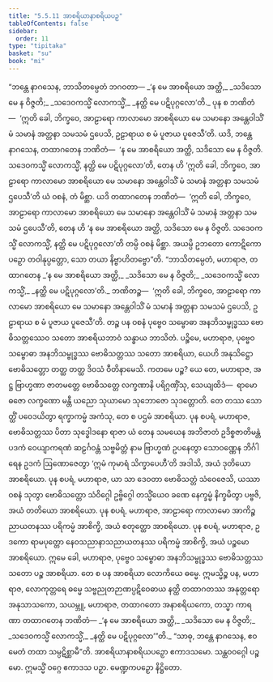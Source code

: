 ```yaml
---
title: "5.5.11 အာစရိယာနာစရိယပဉှ"
tableOfContents: false
sidebar:
  order: 11
type: "tipitaka"
basket: "su"
book: "mi"
---
```



<DynamicBreadcrumb />

<Division number="170" book="mi" e="ch" v="28">

<Paragraph number="1043" book="mi">
“ဘန္တေ နာဂသေန, ဘာသိတမ္ပေတံ ဘဂဝတာ—
</Paragraph>

<Paragraph number="1044" type="verses" book="mi">
_‘န မေ အာစရိယော အတ္ထိ,_  
_သဒိသော မေ န ဝိဇ္ဇတိ;_  
_သဒေဝကသ္မိံ လောကသ္မိံ,_  
_နတ္ထိ မေ ပဋိပုဂ္ဂလော’တိ._  

</Paragraph>

<Paragraph number="1045" book="mi">
ပုန စ ဘဏိတံ—  ‘ဣတိ ခေါ, ဘိက္ခဝေ, အာဠာရော ကာလာမော အာစရိယော မေ သမာနော အန္တေဝါသိံ မံ သမာနံ အတ္တနာ သမသမံ ဌပေသိ, ဥဠာရာယ စ မံ ပူဇာယ ပူဇေသီ’တိ. ယဒိ, ဘန္တေ နာဂသေန, တထာဂတေန ဘဏိတံ—  ‘န မေ အာစရိယော အတ္ထိ, သဒိသော မေ န ဝိဇ္ဇတိ. သဒေဝကသ္မိံ လောကသ္မိံ, နတ္ထိ မေ ပဋိပုဂ္ဂလော’တိ, တေန ဟိ ‘ဣတိ ခေါ, ဘိက္ခဝေ, အာဠာရော ကာလာမော အာစရိယော မေ သမာနော အန္တေဝါသိံ မံ သမာနံ အတ္တနာ သမသမံ ဌပေသီ’တိ ယံ ဝစနံ, တံ မိစ္ဆာ. ယဒိ တထာဂတေန ဘဏိတံ—  ‘ဣတိ ခေါ, ဘိက္ခဝေ, အာဠာရော ကာလာမော အာစရိယော မေ သမာနော အန္တေဝါသိံ မံ သမာနံ အတ္တနာ သမသမံ ဌပေသီ’တိ, တေန ဟိ ‘န မေ အာစရိယော အတ္ထိ, သဒိသော မေ န ဝိဇ္ဇတိ. သဒေဝကသ္မိံ လောကသ္မိံ, နတ္ထိ မေ ပဋိပုဂ္ဂလော’တိ တမ္ပိ ဝစနံ မိစ္ဆာ. အယမ္ပိ ဥဘတော ကောဋိကော ပဉှော တဝါနုပ္ပတ္တော, သော တယာ နိဗ္ဗာဟိတဗ္ဗော”တိ.
</Paragraph>

<Paragraph number="1046" book="mi">
“ဘာသိတမ္ပေတံ, မဟာရာဇ, တထာဂတေန
</Paragraph>

<Paragraph number="1047" type="verses" book="mi">
_‘န မေ အာစရိယော အတ္ထိ,_  
_သဒိသော မေ န ဝိဇ္ဇတိ;_  
_သဒေဝကသ္မိံ လောကသ္မိံ,_  
_နတ္ထိ မေ ပဋိပုဂ္ဂလော’တိ._  

</Paragraph>

<Paragraph number="1048" book="mi">
ဘဏိတဉ္စ—  ‘ဣတိ ခေါ, ဘိက္ခဝေ, အာဠာရော ကာလာမော အာစရိယော မေ သမာနော အန္တေဝါသိံ မံ သမာနံ အတ္တနာ သမသမံ ဌပေသိ, ဥဠာရာယ စ မံ ပူဇာယ ပူဇေသီ’တိ.
</Paragraph>

<Paragraph number="1049" book="mi">
တဉ္စ ပန ဝစနံ ပုဗ္ဗေဝ သမ္ဗောဓာ အနဘိသမ္ဗုဒ္ဓဿ ဗောဓိသတ္တဿေဝ သတော အာစရိယဘာဝံ သန္ဓာယ ဘာသိတံ.
</Paragraph>

<Paragraph number="1050" book="mi">
ပဉ္စိမေ, မဟာရာဇ, ပုဗ္ဗေဝ သမ္ဗောဓာ အနဘိသမ္ဗုဒ္ဓဿ ဗောဓိသတ္တဿ သတော အာစရိယာ, ယေဟိ အနုသိဋ္ဌော ဗောဓိသတ္တော တတ္ထ တတ္ထ ဒိဝသံ ဝီတိနာမေသိ. ကတမေ ပဉ္စ? ယေ တေ, မဟာရာဇ, အဋ္ဌ ဗြာဟ္မဏာ ဇာတမတ္တေ ဗောဓိသတ္တေ လက္ခဏာနိ ပရိဂ္ဂဏှိံသု, သေယျထိဒံ—  ရာမော ဓဇော လက္ခဏော မန္တီ ယညော သုယာမော သုဘောဇော သုဒတ္တောတိ. တေ တဿ သောတ္ထိံ ပဝေဒယိတွာ ရက္ခာကမ္မံ အကံသု, တေ စ ပဌမံ အာစရိယာ.
</Paragraph>

<Paragraph number="1051" book="mi">
ပုန စပရံ, မဟာရာဇ, ဗောဓိသတ္တဿ ပိတာ သုဒ္ဓေါဒနော ရာဇာ ယံ တေန သမယေန အဘိဇာတံ ဥဒိစ္စဇာတိမန္တံ ပဒကံ ဝေယျာကရဏံ ဆဠင်္ဂဝန္တံ သဗ္ဗမိတ္တံ နာမ ဗြာဟ္မဏံ ဥပနေတွာ သောဝဏ္ဏေန ဘိင်္ဂါရေန ဥဒကံ ဩဏောဇေတွာ ‘ဣမံ ကုမာရံ သိက္ခာပေဟီ’တိ အဒါသိ, အယံ ဒုတိယော အာစရိယော.
</Paragraph>

<Paragraph number="1052" book="mi">
ပုန စပရံ, မဟာရာဇ, ယာ သာ ဒေဝတာ ဗောဓိသတ္တံ သံဝေဇေသိ, ယဿာ ဝစနံ သုတွာ ဗောဓိသတ္တော သံဝိဂ္ဂေါ ဥဗ္ဗိဂ္ဂေါ တသ္မိံယေဝ ခဏေ နေက္ခမ္မံ နိက္ခမိတွာ ပဗ္ဗဇိ, အယံ တတိယော အာစရိယော.
</Paragraph>

<Paragraph number="1053" book="mi">
ပုန စပရံ, မဟာရာဇ, အာဠာရော ကာလာမော အာကိဉ္စညာယတနဿ ပရိကမ္မံ အာစိက္ခိ, အယံ စတုတ္ထော အာစရိယော.
</Paragraph>

<Paragraph number="1054" book="mi">
ပုန စပရံ, မဟာရာဇ, ဥဒကော ရာမပုတ္တော နေဝသညာနာသညာယတနဿ ပရိကမ္မံ အာစိက္ခိ, အယံ ပဉ္စမော အာစရိယော.
</Paragraph>

<Paragraph number="1055" book="mi">
ဣမေ ခေါ, မဟာရာဇ, ပုဗ္ဗေဝ သမ္ဗောဓာ အနဘိသမ္ဗုဒ္ဓဿ ဗောဓိသတ္တဿ သတော ပဉ္စ အာစရိယာ. တေ စ ပန အာစရိယာ လောကိယေ ဓမ္မေ. ဣမသ္မိဉ္စ ပန, မဟာရာဇ, လောကုတ္တရေ ဓမ္မေ သဗ္ဗညုတဉာဏပ္ပဋိဝေဓာယ နတ္ထိ တထာဂတဿ အနုတ္တရော အနုသာသကော, သယမ္ဘူ, မဟာရာဇ, တထာဂတော အနာစရိယကော, တသ္မာ ကာရဏာ တထာဂတေန ဘဏိတံ—
</Paragraph>

<Paragraph number="1056" type="verses" book="mi">
_‘န မေ အာစရိယော အတ္ထိ,_  
_သဒိသော မေ န ဝိဇ္ဇတိ;_  
_သဒေဝကသ္မိံ လောကသ္မိံ,_  
_နတ္ထိ မေ ပဋိပုဂ္ဂလော’”တိ._  

</Paragraph>

<Paragraph number="1057" book="mi">
“သာဓု, ဘန္တေ နာဂသေန, ဧဝမေတံ တထာ သမ္ပဋိစ္ဆာမီ”တိ.

</Paragraph>
</Division>

<Paragraph number="1058" type="center" book="mi">
အာစရိယာနာစရိယပဉှော ဧကာဒသမော.



</Paragraph>

<Paragraph number="1059" type="center" book="mi">
သန္ထဝဝဂ္ဂေါ ပဉ္စမော.



</Paragraph>

<Paragraph number="1060" type="center" book="mi">
ဣမသ္မိံ ဝဂ္ဂေ ဧကာဒသ ပဉှာ.



</Paragraph>

<Paragraph number="1061" type="center" book="mi">
မေဏ္ဍကပဉှော နိဋ္ဌိတော.
</Paragraph>